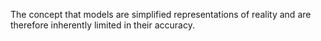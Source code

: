 
The concept that models are simplified representations of reality and are therefore inherently limited in their accuracy.